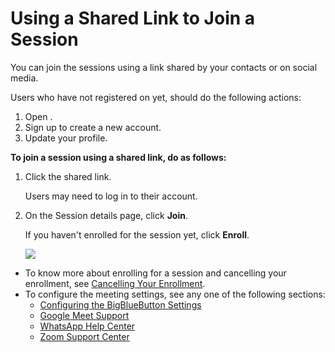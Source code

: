 
# Using a Shared Link to Join a Session

You can join the <PartialExample mentored /> sessions using a link shared by your contacts or on social media.

   <Admonition type="tip">
      <p>Users who have not registered on <PartialExample mentored /> yet, should do the following actions:</p>
      <ol>
      <li>Open <PartialExample mentored />.</li>
      <li>Sign up to create a new account.</li>
      <li>Update your profile.</li>
      </ol>
   </Admonition>

<p><b>To join a session using a shared link, do as follows:</b></p>
<ol>
<li>Click the shared link.
<p>
   <Admonition type="tip">
   <p>Users may need to log in to their account.</p>
   </Admonition>
</p>
</li> 
<li>On the Session details page, click <b>Join</b>.
<p>
   <Admonition type="note">    
   <p>If you haven't enrolled for the session yet, click <b>Enroll</b>.</p>
   </Admonition>
</p>
<p>
   <img src={PortalSessionDetailsJoin} />
</p>
</li> 
<JoinStepPortal />
</ol> 

<Admonition type="info"> 
<ul>
<li>To know more about enrolling for a session and cancelling your enrollment, see <a href="enrolling-for-a-session#cancelling-your-enrollment">Cancelling Your Enrollment</a>.</li>
<li>To configure the meeting settings, see any one of the following sections:
   <ul>
   <li><a href="joining-a-session#configuring-the-bigbluebutton-settings">Configuring the BigBlueButton Settings</a></li>
   <li><a href="https://support.google.com/">Google Meet Support</a></li>
   <li><a href="https://www.whatsapp.com/">WhatsApp Help Center</a></li>
   <li><a href="https://zoom.us/">Zoom Support Center</a></li>
   </ul>
</li>
</ul>
</Admonition>